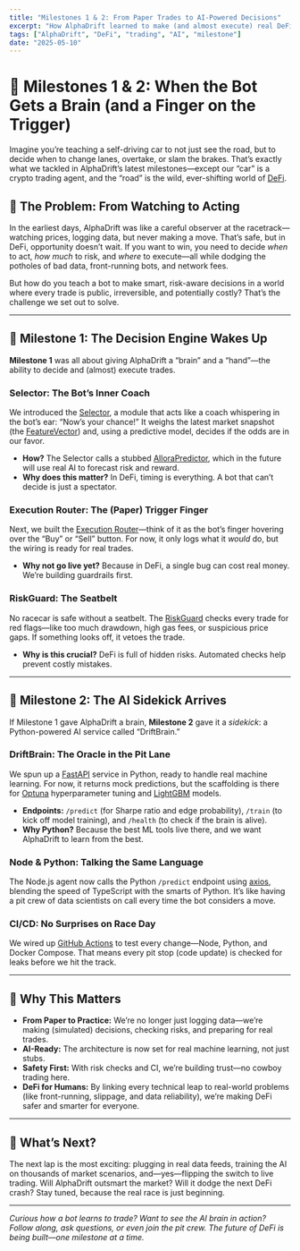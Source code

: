 ```yaml
---
title: "Milestones 1 & 2: From Paper Trades to AI-Powered Decisions"
excerpt: "How AlphaDrift learned to make (and almost execute) real DeFi trades, and why this matters for the future of on-chain intelligence."
tags: ["AlphaDrift", "DeFi", "trading", "AI", "milestone"]
date: "2025-05-10"
---
```


# 🚦 Milestones 1 & 2: When the Bot Gets a Brain (and a Finger on the Trigger)

Imagine you’re teaching a self-driving car to not just see the road, but to decide when to change lanes, overtake, or slam the brakes. That’s exactly what we tackled in AlphaDrift’s latest milestones—except our “car” is a crypto trading agent, and the “road” is the wild, ever-shifting world of [DeFi](https://en.wikipedia.org/wiki/Decentralized_finance).

## 🧩 The Problem: From Watching to Acting

In the earliest days, AlphaDrift was like a careful observer at the racetrack—watching prices, logging data, but never making a move. That’s safe, but in DeFi, opportunity doesn’t wait. If you want to win, you need to decide *when* to act, *how much* to risk, and *where* to execute—all while dodging the potholes of bad data, front-running bots, and network fees.

But how do you teach a bot to make smart, risk-aware decisions in a world where every trade is public, irreversible, and potentially costly? That’s the challenge we set out to solve.

---

## 🧠 Milestone 1: The Decision Engine Wakes Up

**Milestone 1** was all about giving AlphaDrift a “brain” and a “hand”—the ability to decide and (almost) execute trades.

### **Selector: The Bot’s Inner Coach**

We introduced the [Selector](https://github.com/hyperdrift-io/alphadrift/blob/main/src/selector/selector.ts), a module that acts like a coach whispering in the bot’s ear: “Now’s your chance!” It weighs the latest market snapshot (the [FeatureVector](https://github.com/hyperdrift-io/alphadrift/blob/main/src/types.ts)) and, using a predictive model, decides if the odds are in our favor.

- **How?** The Selector calls a stubbed [AlloraPredictor](https://github.com/hyperdrift-io/alphadrift/blob/main/src/selector/alloraPredictor.ts), which in the future will use real AI to forecast risk and reward.
- **Why does this matter?** In DeFi, timing is everything. A bot that can’t decide is just a spectator.

### **Execution Router: The (Paper) Trigger Finger**

Next, we built the [Execution Router](https://github.com/hyperdrift-io/alphadrift/blob/main/src/execution/router.ts)—think of it as the bot’s finger hovering over the “Buy” or “Sell” button. For now, it only logs what it *would* do, but the wiring is ready for real trades.

- **Why not go live yet?** Because in DeFi, a single bug can cost real money. We’re building guardrails first.

### **RiskGuard: The Seatbelt**

No racecar is safe without a seatbelt. The [RiskGuard](https://github.com/hyperdrift-io/alphadrift/blob/main/src/risk/riskGuard.ts) checks every trade for red flags—like too much drawdown, high gas fees, or suspicious price gaps. If something looks off, it vetoes the trade.

- **Why is this crucial?** DeFi is full of hidden risks. Automated checks help prevent costly mistakes.

---

## 🤖 Milestone 2: The AI Sidekick Arrives

If Milestone 1 gave AlphaDrift a brain, **Milestone 2** gave it a *sidekick*: a Python-powered AI service called “DriftBrain.”

### **DriftBrain: The Oracle in the Pit Lane**

We spun up a [FastAPI](https://fastapi.tiangolo.com/) service in Python, ready to handle real machine learning. For now, it returns mock predictions, but the scaffolding is there for [Optuna](https://optuna.org/) hyperparameter tuning and [LightGBM](https://lightgbm.readthedocs.io/) models.

- **Endpoints:** `/predict` (for Sharpe ratio and edge probability), `/train` (to kick off model training), and `/health` (to check if the brain is alive).
- **Why Python?** Because the best ML tools live there, and we want AlphaDrift to learn from the best.

### **Node & Python: Talking the Same Language**

The Node.js agent now calls the Python `/predict` endpoint using [axios](https://axios-http.com/), blending the speed of TypeScript with the smarts of Python. It’s like having a pit crew of data scientists on call every time the bot considers a move.

### **CI/CD: No Surprises on Race Day**

We wired up [GitHub Actions](https://docs.github.com/en/actions) to test every change—Node, Python, and Docker Compose. That means every pit stop (code update) is checked for leaks before we hit the track.

---

## 🏁 Why This Matters

- **From Paper to Practice:** We’re no longer just logging data—we’re making (simulated) decisions, checking risks, and preparing for real trades.
- **AI-Ready:** The architecture is now set for real machine learning, not just stubs.
- **Safety First:** With risk checks and CI, we’re building trust—no cowboy trading here.
- **DeFi for Humans:** By linking every technical leap to real-world problems (like front-running, slippage, and data reliability), we’re making DeFi safer and smarter for everyone.

---

## 🚀 What’s Next?

The next lap is the most exciting: plugging in real data feeds, training the AI on thousands of market scenarios, and—yes—flipping the switch to live trading. Will AlphaDrift outsmart the market? Will it dodge the next DeFi crash? Stay tuned, because the real race is just beginning.

---

*Curious how a bot learns to trade? Want to see the AI brain in action? Follow along, ask questions, or even join the pit crew. The future of DeFi is being built—one milestone at a time.*